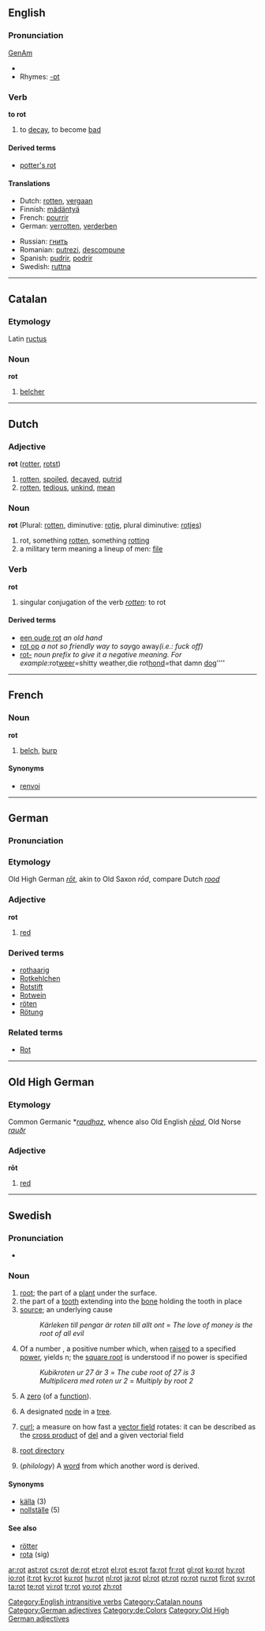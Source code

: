 {{see|Rot}}
{{wikipedia|dab=rot}}
==English==

===Pronunciation===
[[w:General American|GenAm]] {{IPA|[ɹɑt]}}
* {{audio|en-us-rot.ogg|Audio (US)}}
* Rhymes: [[Rhymes:English:-ɒt|-ɒt]]

===Verb===
{{en-verb|rots|rotting|rotted|rotten}}

'''to rot'''

# to [[decay]], to become [[bad]]

====Derived terms====
* [[potter's rot]]

====Translations====
{{top}}
* Dutch: [[rotten]], [[vergaan]]
* Finnish: [[mädäntyä]]
* French: [[pourrir]]
* German: [[verrotten]], [[verderben]]
{{mid}}
* Russian: [[гнить]]
* Romanian: [[putrezi]], [[descompune]]
* Spanish: [[pudrir]], [[podrir]]
* Swedish: [[ruttna]]
{{bottom}}

[[Category:English intransitive verbs]]

----

==Catalan==

===Etymology===
Latin [[ructus]]

===Noun===
'''rot'''

# [[belcher]]

[[Category:Catalan nouns]]

----

==Dutch==

===Adjective===
'''rot''' ([[rotter]], [[rotst]])

# [[rotten]], [[spoiled]], [[decayed]], [[putrid]]
# [[rotten]], [[tedious]], [[unkind]], [[mean]]

===Noun===
'''rot''' {{n}} (Plural: [[rotten]], diminutive: [[rotje]], plural diminutive: [[rotjes]])

# rot, something [[rotten]], something [[rotting]]
# a military term meaning a lineup of men: [[file]]

===Verb===
'''rot'''

# singular conjugation of the verb ''[[rotten]]'': to rot

====Derived terms====
* [[een oude rot]] ''an old hand''
* [[rot op]] ''a not so friendly way to say ''go away'' (i.e.: fuck off)''
* [[rot-]] ''noun prefix to give it a negative meaning. For example: ''rot[[weer]]'' = ''shitty weather'', ''die rot[[hond]]'' = ''that damn [[dog]]''''

----

==French==

===Noun===
'''rot''' {{f}}

# [[belch]], [[burp]]

====Synonyms====
* [[renvoi]]

----

==German==

===Pronunciation===
{{IPA|[ʁoːt]}}

===Etymology===
Old High German ''[[rōt]]'', akin to Old Saxon ''rōd'', compare Dutch ''[[rood]]''

===Adjective===
'''rot'''

# [[red]]

===Derived terms===
* [[rothaarig]]
* [[Rotkehlchen]]
* [[Rotstift]]
* [[Rotwein]]
* [[röten]]
* [[Rötung]]

===Related terms===
* [[Rot]]

[[Category:German adjectives]]
[[Category:de:Colors]]

----

==Old High German==

===Etymology===
Common Germanic *''[[raudhaz]]'', whence also Old English ''[[rēad]]'', Old Norse ''[[rauðr]]''

===Adjective===
'''rōt'''

# [[red]]

[[Category:Old High German adjectives]]

----

==Swedish==

===Pronunciation===
*{{audio|Sv-en rot.ogg|audio}}

===Noun===
{{infl|sv|noun|g=c}}
{{sv-noun-irreg-c|rot|roten|rötter|rötterna}}

# [[root]]; the part of a [[plant]] under the surface.
# the part of a [[tooth]] extending into the [[bone]] holding the tooth in place
# [[source]]; an underlying cause
#: ''Kärleken till pengar är roten till allt ont'' = ''The love of money is the root of all evil''
# {{mathematics|lang=sv}} Of a number {{n}}, a positive number which, when [[raised]] to a specified [[power]], yields n; the [[square root]] is understood if no power is specified
#: ''Kubikroten ur 27 är 3'' = ''The cube root of 27 is 3''
#: ''Multiplicera med roten ur 2'' = ''Multiply by root 2''
# {{mathematics|lang=sv}} A [[zero]] (of a [[function]]).
# {{mathematics|lang=sv}} A designated [[node]] in a [[tree]].
# {{mathematics|lang=sv}} [[curl]]; a measure on how fast a [[vector field]] rotates: it can be described as the [[cross product]] of [[del]] and a given vectorial field
# {{computers|lang=sv}} [[root directory]]
# (''philology'') A [[word]] from which another word is derived.

====Synonyms====
* [[källa]] (3)
* [[nollställe]] (5)

====See also====
* [[rötter]]
* [[rota]] (sig)

[[ar:rot]]
[[ast:rot]]
[[cs:rot]]
[[de:rot]]
[[et:rot]]
[[el:rot]]
[[es:rot]]
[[fa:rot]]
[[fr:rot]]
[[gl:rot]]
[[ko:rot]]
[[hy:rot]]
[[io:rot]]
[[it:rot]]
[[ky:rot]]
[[ku:rot]]
[[hu:rot]]
[[nl:rot]]
[[ja:rot]]
[[pl:rot]]
[[pt:rot]]
[[ro:rot]]
[[ru:rot]]
[[fi:rot]]
[[sv:rot]]
[[ta:rot]]
[[te:rot]]
[[vi:rot]]
[[tr:rot]]
[[vo:rot]]
[[zh:rot]]